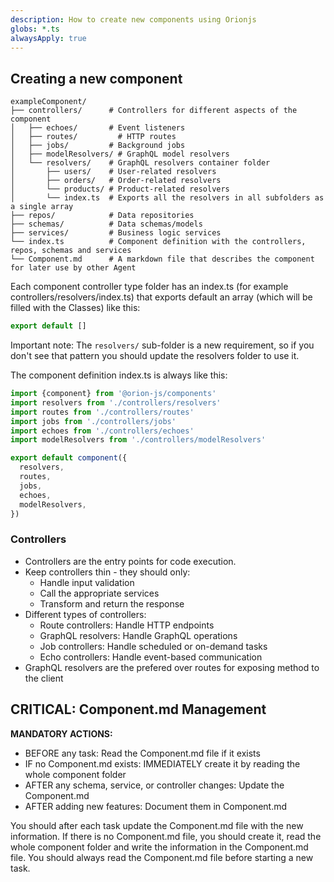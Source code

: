 ```yaml
---
description: How to create new components using Orionjs
globs: *.ts
alwaysApply: true
---
```


## Creating a new component

```
exampleComponent/
├── controllers/      # Controllers for different aspects of the component
│   ├── echoes/       # Event listeners
│   ├── routes/         # HTTP routes
│   ├── jobs/         # Background jobs
│   ├── modelResolvers/ # GraphQL model resolvers
│   └── resolvers/    # GraphQL resolvers container folder
│       ├── users/    # User-related resolvers
│       ├── orders/   # Order-related resolvers
│       └── products/ # Product-related resolvers
│       └── index.ts  # Exports all the resolvers in all subfolders as a single array
├── repos/            # Data repositories
├── schemas/          # Data schemas/models
├── services/         # Business logic services
└── index.ts          # Component definition with the controllers, repos, schemas and services
└── Component.md      # A markdown file that describes the component for later use by other Agent
```

Each component controller type folder has an index.ts (for example controllers/resolvers/index.ts) that exports default an array (which will be filled with the Classes) like this:

```ts
export default []
```

Important note: The `resolvers/` sub-folder is a new requirement, so if you don't see that pattern you should update the resolvers folder to use it.

The component definition index.ts is always like this:

```ts
import {component} from '@orion-js/components'
import resolvers from './controllers/resolvers'
import routes from './controllers/routes'
import jobs from './controllers/jobs'
import echoes from './controllers/echoes'
import modelResolvers from './controllers/modelResolvers'

export default component({
  resolvers,
  routes,
  jobs,
  echoes,
  modelResolvers,
})
```

### Controllers

- Controllers are the entry points for code execution.
- Keep controllers thin - they should only:
  - Handle input validation
  - Call the appropriate services
  - Transform and return the response
- Different types of controllers:
  - Route controllers: Handle HTTP endpoints
  - GraphQL resolvers: Handle GraphQL operations
  - Job controllers: Handle scheduled or on-demand tasks
  - Echo controllers: Handle event-based communication
- GraphQL resolvers are the prefered over routes for exposing method to the client

## CRITICAL: Component.md Management

**MANDATORY ACTIONS:**
- BEFORE any task: Read the Component.md file if it exists
- IF no Component.md exists: IMMEDIATELY create it by reading the whole component folder
- AFTER any schema, service, or controller changes: Update the Component.md
- AFTER adding new features: Document them in Component.md

You should after each task update the Component.md file with the new information.
If there is no Component.md file, you should create it, read the whole component folder and write the information in the Component.md file.
You should always read the Component.md file before starting a new task.